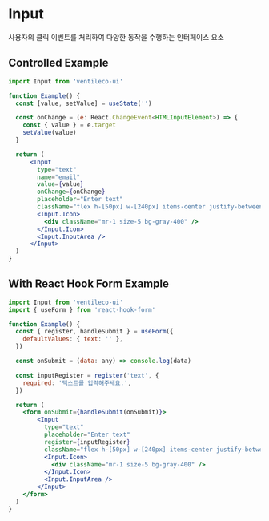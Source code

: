 
<Meta title="COMPONENTS/Input" />

# Input

사용자의 클릭 이벤트를 처리하여 다양한 동작을 수행하는 인터페이스 요소

## Controlled Example

```jsx
import Input from 'ventileco-ui'

function Example() {
  const [value, setValue] = useState('')

  const onChange = (e: React.ChangeEvent<HTMLInputElement>) => {
    const { value } = e.target
    setValue(value)
  }

  return (
      <Input
        type="text"
        name="email"
        value={value}
        onChange={onChange}
        placeholder="Enter text"
        className="flex h-[50px] w-[240px] items-center justify-between rounded-md border px-2 text-black data-[disabled]:opacity-50">
        <Input.Icon>
          <div className="mr-1 size-5 bg-gray-400" />
        </Input.Icon>
        <Input.InputArea />
      </Input>
  )
}
```

## With React Hook Form Example

```jsx
import Input from 'ventileco-ui'
import { useForm } from 'react-hook-form'

function Example() {
  const { register, handleSubmit } = useForm({
    defaultValues: { text: '' },
  })

  const onSubmit = (data: any) => console.log(data)

  const inputRegister = register('text', {
    required: '텍스트를 입력해주세요.',
  })

  return (
    <form onSubmit={handleSubmit(onSubmit)}>
        <Input
          type="text"
          placeholder="Enter text"
          register={inputRegister}
          className="flex h-[50px] w-[240px] items-center justify-between rounded-md border px-2 text-black data-[disabled]:opacity-50">
          <Input.Icon>
            <div className="mr-1 size-5 bg-gray-400" />
          </Input.Icon>
          <Input.InputArea />
        </Input>
    </form>
  )
}
```
